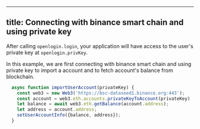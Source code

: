 
---
title: Connecting with binance smart chain and using private key
---

After calling `openlogin.login`, your application will
have access to the user's private key at `openlogin.privKey`.

In this example, we are first connecting with binance smart chain and
using private key to import a account and to fetch account's balance
from blockchain.

```js
  async function importUserAccount(privateKey) {
    const web3 = new Web3('https://bsc-dataseed1.binance.org:443');
    const account = web3.eth.accounts.privateKeyToAccount(privateKey)
    let balance = await web3.eth.getBalance(account.address);
    let address = account.address;
    setUserAccountInfo({balance, address});
  }
```
